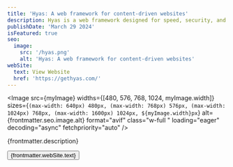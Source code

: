 ```yaml
---
title: 'Hyas: A web framework for content-driven websites'
description: Hyas is a web framework designed for speed, security, and SEO — all powered by Hugo and npm.
publishDate: 'March 29 2024'
isFeatured: true
seo:
  image:
    src: '/hyas.png'
    alt: 'Hyas: A web framework for content-driven websites'
webSite:
  text: View Website
  href: 'https://gethyas.com/'
---
```


<Image
  src={myImage}
  widths={[480, 576, 768, 1024, myImage.width]}
  sizes={`(max-width: 640px) 480px, (max-width: 768px) 576px, (max-width: 1024px) 768px, (max-width: 1600px) 1024px, ${myImage.width}px`}
  alt={frontmatter.seo.image.alt}
  format="avif"
  class="w-full "
  loading="eager"
  decoding="async"
  fetchpriority="auto"
/>

{frontmatter.description}

<div class="flex flex-wrap gap-4 mt-8 not-prose">
   <Button target="_blank" href={frontmatter.webSite.href}>{frontmatter.webSite.text}</Button>
</div>
